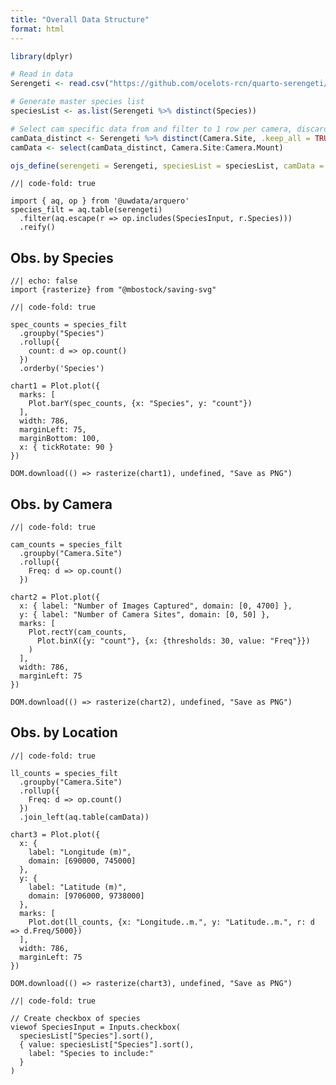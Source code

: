 ```yaml
---
title: "Overall Data Structure"
format: html
---
```


```r
library(dplyr)

# Read in data 
Serengeti <- read.csv("https://github.com/ocelots-rcn/quarto-serengeti/raw/4b0d01466d8361cdf70d9390c03d04754ca09a07/S1-11_filtered.csv")

# Generate master species list
speciesList <- as.list(Serengeti %>% distinct(Species))

# Select cam specific data from and filter to 1 row per camera, discard observation data
camData_distinct <- Serengeti %>% distinct(Camera.Site, .keep_all = TRUE)     
camData <- select(camData_distinct, Camera.Site:Camera.Mount)

ojs_define(serengeti = Serengeti, speciesList = speciesList, camData = camData)
```

```ojs
//| code-fold: true

import { aq, op } from '@uwdata/arquero'
species_filt = aq.table(serengeti)
  .filter(aq.escape(r => op.includes(SpeciesInput, r.Species)))
  .reify()
```

::: panel-tabset

## Obs. by Species

```ojs
//| echo: false
import {rasterize} from "@mbostock/saving-svg"
```

```ojs
//| code-fold: true

spec_counts = species_filt
  .groupby("Species")
  .rollup({
    count: d => op.count()
  })
  .orderby('Species')

chart1 = Plot.plot({
  marks: [
    Plot.barY(spec_counts, {x: "Species", y: "count"})
  ],
  width: 786,
  marginLeft: 75,
  marginBottom: 100, 
  x: { tickRotate: 90 }
})

DOM.download(() => rasterize(chart1), undefined, "Save as PNG")
```

## Obs. by Camera

```ojs
//| code-fold: true

cam_counts = species_filt
  .groupby("Camera.Site")
  .rollup({
    Freq: d => op.count()
  })

chart2 = Plot.plot({
  x: { label: "Number of Images Captured", domain: [0, 4700] },
  y: { label: "Number of Camera Sites", domain: [0, 50] },
  marks: [
    Plot.rectY(cam_counts, 
      Plot.binX({y: "count"}, {x: {thresholds: 30, value: "Freq"}})
    )
  ],
  width: 786,
  marginLeft: 75
})

DOM.download(() => rasterize(chart2), undefined, "Save as PNG")
```

## Obs. by Location

```ojs
//| code-fold: true

ll_counts = species_filt
  .groupby("Camera.Site")
  .rollup({
    Freq: d => op.count()
  })
  .join_left(aq.table(camData))

chart3 = Plot.plot({
  x: {
    label: "Longitude (m)",
    domain: [690000, 745000]
  },
  y: {
    label: "Latitude (m)",
    domain: [9706000, 9738000]
  },
  marks: [
    Plot.dot(ll_counts, {x: "Longitude..m.", y: "Latitude..m.", r: d => d.Freq/5000})
  ],
  width: 786,
  marginLeft: 75
})

DOM.download(() => rasterize(chart3), undefined, "Save as PNG")
```

:::

```ojs
//| code-fold: true

// Create checkbox of species
viewof SpeciesInput = Inputs.checkbox(
  speciesList["Species"].sort(),
  { value: speciesList["Species"].sort(),
    label: "Species to include:"
  }
)
```
